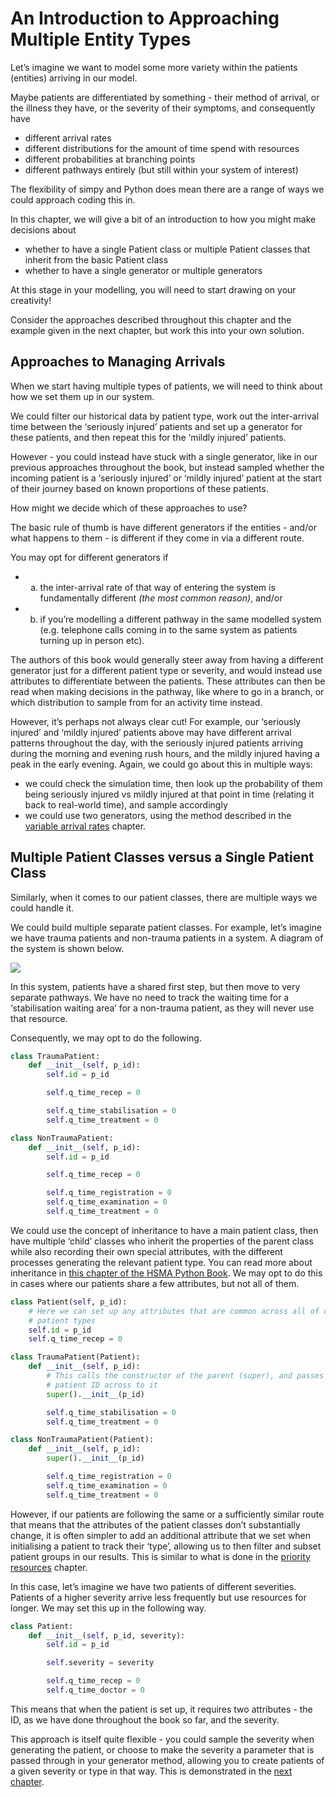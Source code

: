 # An Introduction to Approaching Multiple Entity Types

Let's imagine we want to model some more variety within the patients (entities) arriving in our model.

Maybe patients are differentiated by something - their method of arrival, or the illness they have, or the severity of their symptoms, and consequently have

- different arrival rates
- different distributions for the amount of time spend with resources
- different probabilities at branching points
- different pathways entirely (but still within your system of interest)

The flexibility of simpy and Python does mean there are a range of ways we could approach coding this in.

In this chapter, we will give a bit of an introduction to how you might make decisions about

- whether to have a single Patient class or multiple Patient classes that inherit from the basic Patient class
- whether to have a single generator or multiple generators

:::{.callout-note}
At this stage in your modelling, you will need to start drawing on your creativity!

Consider the approaches described throughout this chapter and the example given in the next chapter, but work this into your own solution.
:::

## Approaches to Managing Arrivals

When we start having multiple types of patients, we will need to think about how we set them up in our system.

We could filter our historical data by patient type, work out the inter-arrival time between the 'seriously injured' patients and set up a generator for these patients, and then repeat this for the 'mildly injured' patients.

However - you could instead have stuck with a single generator, like in our previous approaches throughout the book, but instead sampled whether the incoming patient is a 'seriously injured' or 'mildly injured' patient at the start of their journey based on known proportions of these patients.

How might we decide which of these approaches to use?

:::{.callout-tip}
The basic rule of thumb is have different generators if the entities - and/or what happens to them - is different if they come in via a different route.
:::

You may opt for different generators if

- a) the inter-arrival rate of that way of entering the system is fundamentally different *(the most common reason)*, and/or
- b) if you're modelling a different pathway in the same modelled system (e.g. telephone calls coming in to the same system as patients turning up in person etc).

The authors of this book would generally steer away from having a different generator just for a different patient type or severity, and would instead use attributes to differentiate between the patients. These attributes can then be read when making decisions in the pathway, like where to go in a branch, or which distribution to sample from for an activity time instead.

However, it's perhaps not always clear cut! For example, our 'seriously injured' and 'mildly injured' patients above may have different arrival patterns throughout the day, with the seriously injured patients arriving during the morning and evening rush hours, and the mildly injured having a peak in the early evening. Again, we could go about this in multiple ways:

- we could check the simulation time, then look up the probability of them being seriously injured vs mildly injured at that point in time (relating it back to real-world time), and sample accordingly
- we could use two generators, using the method described in the [variable arrival rates](modelling_variable_arrival_rates.qmd) chapter.

## Multiple Patient Classes versus a Single Patient Class

Similarly, when it comes to our patient classes, there are multiple ways we could handle it.

We could build multiple separate patient classes. For example, let's imagine we have trauma patients and non-trauma patients in a system. A diagram of the system is shown below.

![](assets/2025-01-24-10-02-34.png)

In this system, patients have a shared first step, but then move to very separate pathways. We have no need to track the waiting time for a 'stabilisation waiting area' for a non-trauma patient, as they will never use that resource.

Consequently, we may opt to do the following.

```python
class TraumaPatient:
    def __init__(self, p_id):
        self.id = p_id

        self.q_time_recep = 0

        self.q_time_stabilisation = 0
        self.q_time_treatment = 0

class NonTraumaPatient:
    def __init__(self, p_id):
        self.id = p_id

        self.q_time_recep = 0

        self.q_time_registration = 0
        self.q_time_examination = 0
        self.q_time_treatment = 0
```

We could use the concept of inheritance to have a main patient class, then have multiple 'child' classes who inherit the properties of the parent class while also recording their own special attributes, with the different processes generating the relevant patient type. You can read more about inheritance in [this chapter of the HSMA Python Book](https://python.hsma.co.uk/inheritance.html). We may opt to do this in cases where our patients share a few attributes, but not all of them.

```python
class Patient(self, p_id):
    # Here we can set up any attributes that are common across all of our
    # patient types
    self.id = p_id
    self.q_time_recep = 0

class TraumaPatient(Patient):
    def __init__(self, p_id):
        # This calls the constructor of the parent (super), and passes the
        # patient ID across to it
        super().__init__(p_id)

        self.q_time_stabilisation = 0
        self.q_time_treatment = 0

class NonTraumaPatient(Patient):
    def __init__(self, p_id):
        super().__init__(p_id)

        self.q_time_registration = 0
        self.q_time_examination = 0
        self.q_time_treatment = 0
```

However, if our patients are following the same or a sufficiently similar route that means that the attributes of the patient classes don't substantially change, it is often simpler to add an additional attribute that we set when initialising a patient to track their 'type', allowing us to then filter and subset patient groups in our results. This is similar to what is done in the [priority resources](priority_based_queueing.qmd) chapter.

In this case, let's imagine we have two patients of different severities. Patients of a higher severity arrive less frequently but use resources for longer. We may set this up in the following way.

```python
class Patient:
    def __init__(self, p_id, severity):
        self.id = p_id

        self.severity = severity

        self.q_time_recep = 0
        self.q_time_doctor = 0
```

This means that when the patient is set up, it requires two attributes - the ID, as we have done throughout the book so far, and the severity.

This approach is itself quite flexible - you could sample the severity when generating the patient, or choose to make the severity a parameter that is passed through in your generator method, allowing you to create patients of a given severity or type in that way. This is demonstrated in the [next chapter](multiple_entity_types_different_pathways.qmd).
